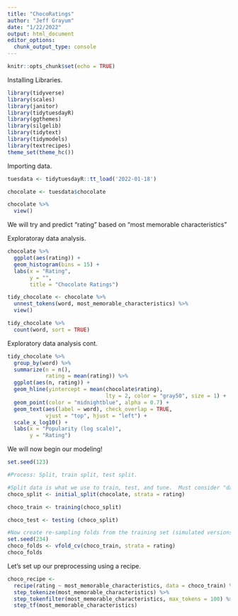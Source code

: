 ```yaml
---
title: "ChocoRatings"
author: "Jeff Grayum"
date: "1/22/2022"
output: html_document
editor_options: 
  chunk_output_type: console
---
```


```r
knitr::opts_chunk$set(echo = TRUE)
```

Installing Libraries.
```r
library(tidyverse)
library(scales)
library(janitor)
library(tidytuesdayR)
library(ggthemes)
library(silgelib)
library(tidytext)
library(tidymodels)
library(textrecipes)
theme_set(theme_hc())
```

Importing data.
```r
tuesdata <- tidytuesdayR::tt_load('2022-01-18')

chocolate <- tuesdata$chocolate

chocolate %>%
  view()
```

We will try and predict "rating" based on "most memorable characteristics"

Exploratoray data analysis.
```r

chocolate %>%
  ggplot(aes(rating)) +
  geom_histogram(bins = 15) +
  labs(x = "Rating",
       y = "",
       title = "Chocolate Ratings") 

tidy_chocolate <- chocolate %>%
  unnest_tokens(word, most_memorable_characteristics) %>%
  view()

tidy_chocolate %>%
  count(word, sort = TRUE)
```

Exploratory data analysis cont.
```r
tidy_chocolate %>%
  group_by(word) %>%
  summarize(n = n(),
            rating = mean(rating)) %>%
  ggplot(aes(n, rating)) +
  geom_hline(yintercept = mean(chocolate$rating),
                               lty = 2, color = "gray50", size = 1) +
  geom_point(color = "midnightblue", alpha = 0.7) +
  geom_text(aes(label = word), check_overlap = TRUE,
            vjust = "top", hjust = "left") +
  scale_x_log10() +
  labs(x = "Popularity (log scale)",
       y = "Rating")
```

We will now begin our modeling!
```r
set.seed(123)

#Process: Split, train split, test split.

#Split data is what we use to train, test, and tune.  Must consider "data budget"!
choco_split <- initial_split(chocolate, strata = rating)

choco_train <- training(choco_split)

choco_test <- testing (choco_split)

#Now create re-sampling folds from the training set (simulated versions of training set...using crossvalidation to create folds)  All from training set!
set.seed(234)
choco_folds <- vfold_cv(choco_train, strata = rating)
choco_folds
```

Let's set up our preprocessing using a recipe.
```r
choco_recipe <- 
  recipe(rating ~ most_memorable_characteristics, data = choco_train) %>%
  step_tokenize(most_memorable_characteristics) %>%
  step_tokenfilter(most_memorable_characteristics, max_tokens = 100) %>%
  step_tf(most_memorable_characteristics)
```

